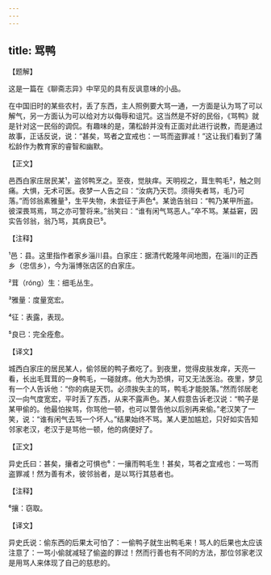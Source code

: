 ```yaml
---
---
---
```

title: 骂鸭
---




【题解】


这是一篇在《聊斋志异》中罕见的具有反讽意味的小品。

在中国旧时的某些农村，丢了东西，主人照例要大骂一通，一方面是认为骂了可以解气，另一方面认为可以给对方以侮辱和诅咒。这当然是不好的民俗，《骂鸭》就是针对这一民俗的调侃。有趣味的是，蒲松龄并没有正面对此进行说教，而是通过故事，正话反说，说：“甚矣，骂者之宜戒也：一骂而盗罪减！”这让我们看到了蒲松龄作为教育家的睿智和幽默。


【正文】

邑西白家庄居民某¹，盗邻鸭烹之。至夜，觉肤痒。天明视之，茸生鸭毛²，触之则痛。大惧，无术可医。夜梦一人告之曰：“汝病乃天罚。须得失者骂，毛乃可落。”而邻翁素雅量³，生平失物，未尝征于声色⁴。某诡告翁曰：“鸭乃某甲所盗。彼深畏骂焉，骂之亦可警将来。”翁笑曰：“谁有闲气骂恶人。”卒不骂。某益窘，因实告邻翁，翁乃骂，其病良已⁵。

【注释】


¹邑：县。这里指作者家乡淄川县。白家庄：据清代乾隆年间地图，在淄川的正西乡（忠信乡），今为淄博张店区的白家庄。

²茸（róng）生：细毛丛生。

³雅量：度量宽宏。

⁴征：表露，表现。

⁵良已：完全痊愈。





【译文】


城西白家庄的居民某人，偷邻居的鸭子煮吃了。到夜里，觉得皮肤发痒，天亮一看，长出毛茸茸的一身鸭毛，一碰就疼。他大为恐惧，可又无法医治。夜里，梦见有一个人告诉他：“你的病是天罚。必须挨失主的骂，鸭毛才能脱落。”然而邻居老汉一向气度宽宏，平时丢了东西，从来不露声色。某人假意告诉老汉说：“鸭子是某甲偷的。他最怕挨骂，你骂他一顿，也可以警告他以后别再来偷。”老汉笑了一笑，说：“谁有闲气去骂一个坏人。”结果始终不骂。某人更加尴尬，只好如实告知邻家老汉，老汉于是骂他一顿，他的病便好了。


【正文】

异史氏曰：甚矣，攘者之可惧也⁶：一攘而鸭毛生！甚矣，骂者之宜戒也：一骂而盗罪减！然为善有术，彼邻翁者，是以骂行其慈者也。

【注释】


⁶攘：窃取。





【译文】


异史氏说：偷东西的后果太可怕了：一偷鸭子就生出鸭毛来！骂人的后果也太应该注意了：一骂小偷就减轻了偷盗的罪过！然而行善也有不同的方法，那位邻家老汉是用骂人来体现了自己的慈悲的。
